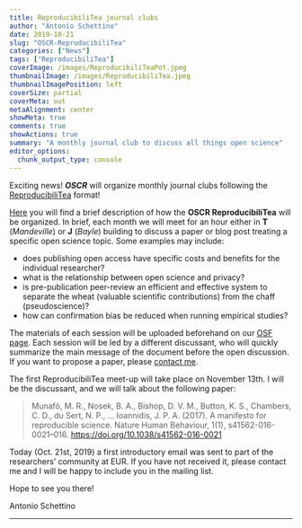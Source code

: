 ```yaml
---
title: ReproducibiliTea journal clubs  
author: "Antonio Schettino"
date: 2019-10-21
slug: "OSCR-ReproducibiliTea"
categories: ["News"]
tags: ["ReproducibiliTea"]
coverImage: /images/ReproducibiliTeaPot.jpeg
thumbnailImage: /images/ReproducibiliTea.jpeg
thumbnailImagePosition: left
coverSize: partial
coverMeta: out
metaAlignment: center
showMeta: true
comments: true
showActions: true
summary: "A monthly journal club to discuss all things open science"
editor_options: 
  chunk_output_type: console
---
```


Exciting news! **_OSCR_** will organize monthly journal clubs following the [ReproducibiliTea](https://www.nature.com/articles/d41586-019-02842-8) format!

[Here](https://reproducibilitea.org/journal-clubs/#Rotterdam) you will find a brief description of how the **OSCR ReproducibiliTea** will be organized. In brief, each month we will meet for an hour either in **T** (_Mandeville_) or **J** (_Bayle_) building to discuss a paper or blog post treating a specific open science topic. Some examples may include:

- does publishing open access have specific costs and benefits for the individual researcher?
- what is the relationship between open science and privacy?
- is pre-publication peer-review an efficient and effective system to separate the wheat (valuable scientific contributions) from the chaff (pseudoscience)?
- how can confirmation bias be reduced when running empirical studies?

The materials of each session will be uploaded beforehand on our [OSF page](https://osf.io/yk9pf/). Each session will be led by a different discussant, who will quickly summarize the main message of the document before the open discussion. If you want to propose a paper, please [contact me](mailto:schettino@eur.nl).

The first ReproducibiliTea meet-up will take place on November 13th. I will be the discussant, and we will talk about the following paper:

> Munafò, M. R., Nosek, B. A., Bishop, D. V. M., Button, K. S., Chambers, C. D., du Sert, N. P., … Ioannidis, J. P. A. (2017). A manifesto for reproducible science. Nature Human Behaviour, 1(1), s41562-016-0021–016. [https://doi.org/10.1038/s41562-016-0021](https://doi.org/10.1038/s41562-016-0021)

Today (Oct. 21st, 2019) a first introductory email was sent to part of the researchers' community at EUR. If you have not received it, please contact me and I will be happy to include you in the mailing list.

Hope to see you there!

Antonio Schettino

***


